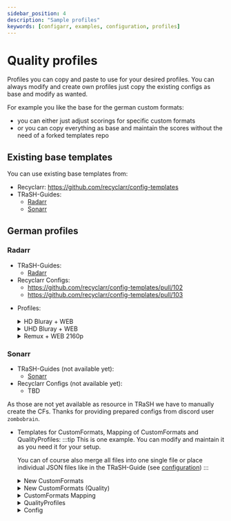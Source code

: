 ```yaml
---
sidebar_position: 4
description: "Sample profiles"
keywords: [configarr, examples, configuration, profiles]
---
```




# Quality profiles

Profiles you can copy and paste to use for your desired profiles. You can always modify and create own profiles just copy the existing configs as base and modify as wanted.

For example you like the base for the german custom formats:

- you can either just adjust scorings for specific custom formats
- or you can copy everything as base and maintain the scores without the need of a forked templates repo

## Existing base templates

You can use existing base templates from:

- Recyclarr: https://github.com/recyclarr/config-templates
- TRaSH-Guides:
  - [Radarr](https://github.com/TRaSH-Guides/Guides/tree/master/docs/json/radarr/quality-profiles)
  - [Sonarr](https://github.com/TRaSH-Guides/Guides/tree/master/docs/json/sonarr/quality-profiles)

## German profiles

### Radarr

- TRaSH-Guides:
  - [Radarr](https://trash-guides.info/Radarr/radarr-setup-quality-profiles-german-en/)
- Recyclarr Configs:
  - https://github.com/recyclarr/config-templates/pull/102
  - https://github.com/recyclarr/config-templates/pull/103

<!-- prettier-ignore-start -->
- Profiles:
  <details>
    <summary>HD Bluray + WEB</summary>
    <CodeBlock language="yml">{QPGermanHDWEB}</CodeBlock>
  </details>


  <details>
    <summary>UHD Bluray + WEB</summary>
    <CodeBlock language="yml">{QPGermanUHDWEB}</CodeBlock>
  </details>


  <details>
    <summary>Remux + WEB 2160p</summary>
    <CodeBlock language="yml">{QPGermanRemuxWEB}</CodeBlock>
  </details>

<!-- prettier-ignore-end -->

### Sonarr

- TRaSH-Guides (not available yet):
  - [Sonarr](https://trash-guides.info/Sonarr/sonarr-setup-quality-profiles-german-en/)
- Recyclarr Configs (not available yet):
  - TBD

As those are not yet available as resource in TRaSH we have to manually create the CFs.
Thanks for providing prepared configs from discord user `zombobrain`.

<!-- prettier-ignore-start -->

- Templates for CustomFormats, Mapping of CustomFormats and QualityProfiles:
  :::tip
  This is one example. You can modify and maintain it as you need it for your setup.

  You can of course also merge all files into one single file or place individual JSON files like in the TRaSH-Guide (see [configuration](/docs/configuration/config-file.md))
  :::

  <details>
    <summary>New CustomFormats</summary>
    <CodeBlock language="yml" title="templates/sonarr-german-new-cfs.yml">
      {SonarrGermanCustomNewCfs}
    </CodeBlock>
  </details>

  <details>
    <summary>New CustomFormats (Quality)</summary>
    <CodeBlock language="yml" title="templates/sonarr-german-new-cfs-quality.yml">
      {SonarrGermanCustomNewCfsQuality}
    </CodeBlock>
  </details>

  <details>
    <summary>CustomFormats Mapping</summary>
    <CodeBlock language="yml" title="templates/sonarr-german-cfs.yml">
      {SonarrGermanCustomCfs}
    </CodeBlock>
  </details>

  <details>
    <summary>QualityProfiles</summary>
    <CodeBlock language="yml" title="templates/sonarr-german-qps.yml">
      {SonarrGermanCustomQps}
    </CodeBlock>
  </details>

  <details>
    <summary>Config</summary>
    <CodeBlock language="yml" title="config.yml">
      {SonarrGermanCustomConfig}
    </CodeBlock>
  </details>
